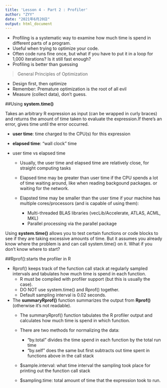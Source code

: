 ```yaml
---
title: 'Lesson 4 - Part 2 : Profiler'
author: "ZYY"
date: "2021年6月20日"
output: html_document
---
```


* Profiling is a systematic way to examine how much time is spend in different parts of a program.
* Useful when trying to optimize your code.
* Often code runs fine once, but what if you have to put it in a loop for 1,000 iterations? Is it still fast enough?
* Profiling is better than guessing

> General Principles of Optimization

* Design first, then optimize
* Remember: Premature optimization is the root of all evil
* Measure (collect data), don’t guess.

##Using **system.time()**

Takes an arbitrary R expression as input (can be wrapped in curly braces) and returns the
amount of time taken to evaluate the expression.If there’s an error, gives time until the error occurred.

  * **user time**: time charged to the CPU(s) for this expression
  * **elapsed time**: "wall clock" time
  * user time vs elapsed time

    * Usually, the user time and elapsed time are relatively close, for straight computing tasks
    * Elapsed time may be greater than user time if the CPU spends a lot of time waiting around, like when reading backgound packages. or waiting for the network.
    * Elapsted time may be smaller than the user time if your machine has multiple cores/processors (and is capable of using them):

        * Multi-threaded BLAS libraries (vecLib/Accelerate, ATLAS, ACML, MKL)
        * Parallel processing via the parallel package

Using **system.time()** allows you to test certain functions or code blocks to see if they are taking excessive amounts of time. But it assumes you already know where the problem is and can call system.time() on it. What if you don’t know where to start?

##Rprof():starts the profiler in R

- Rprof() keeps track of the function call stack at regularly sampled intervals and tabulates how much time is spend in each function.
    - R must be compiled with profiler support (but this is usually the case).
    - DO NOT use system.time() and Rprof() together.
    - Default sampling interval is 0.02 seconds.
  
- The **summaryRprof()** function summarizes the output from **Rprof()** (otherwise it’s not readable).
    - The summaryRprof() function tabulates the R profiler output and calculates how much time is spend in which function.
    - There are two methods for normalizing the data:
    
        - "by.total" divides the time spend in each function by the total run time
        - "by.self" does the same but first subtracts out time spent in functions above in the call stack
    - $sample.interval: what time interval the sampling took place for printing out the function call stack
    - $sampling.time: total amount of time that the expression took to run.
  
    


